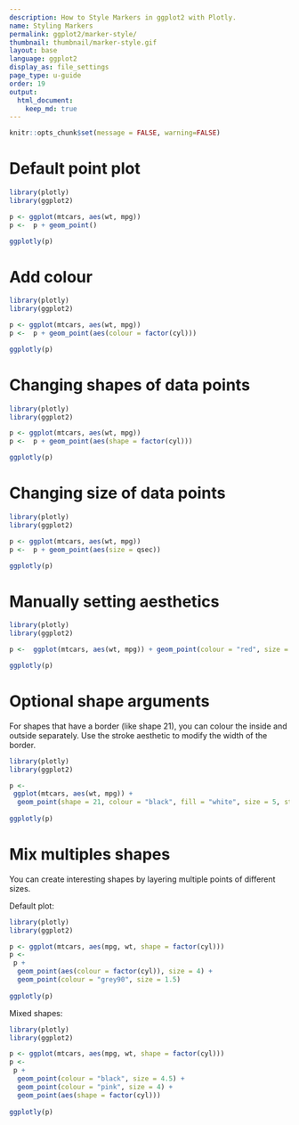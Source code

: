```yaml
---
description: How to Style Markers in ggplot2 with Plotly.
name: Styling Markers
permalink: ggplot2/marker-style/
thumbnail: thumbnail/marker-style.gif
layout: base
language: ggplot2
display_as: file_settings
page_type: u-guide
order: 19
output:
  html_document:
    keep_md: true
---
```


```r
knitr::opts_chunk$set(message = FALSE, warning=FALSE)
```

# Default point plot

```r
library(plotly)
library(ggplot2)

p <- ggplot(mtcars, aes(wt, mpg))
p <-  p + geom_point()

ggplotly(p)
```
# Add colour

```r
library(plotly)
library(ggplot2)

p <- ggplot(mtcars, aes(wt, mpg))
p <-  p + geom_point(aes(colour = factor(cyl)))

ggplotly(p)
```

# Changing shapes of data points


```r
library(plotly)
library(ggplot2)

p <- ggplot(mtcars, aes(wt, mpg))
p <-  p + geom_point(aes(shape = factor(cyl)))

ggplotly(p)
```

# Changing size of data points


```r
library(plotly)
library(ggplot2)

p <- ggplot(mtcars, aes(wt, mpg))
p <-  p + geom_point(aes(size = qsec))

ggplotly(p)
```


# Manually setting aesthetics


```r
library(plotly)
library(ggplot2)

p <-  ggplot(mtcars, aes(wt, mpg)) + geom_point(colour = "red", size = 3)

ggplotly(p)
```

# Optional shape arguments

For shapes that have a border (like shape 21), you can colour the inside and outside separately. Use the stroke aesthetic to modify the width of the border.


```r
library(plotly)
library(ggplot2)

p <-    
 ggplot(mtcars, aes(wt, mpg)) +
  geom_point(shape = 21, colour = "black", fill = "white", size = 5, stroke = 5)
  
ggplotly(p)
```


# Mix multiples shapes

You can create interesting shapes by layering multiple points of different sizes.

Default plot:


```r
library(plotly)
library(ggplot2)

p <- ggplot(mtcars, aes(mpg, wt, shape = factor(cyl)))
p <-    
 p +
  geom_point(aes(colour = factor(cyl)), size = 4) +
  geom_point(colour = "grey90", size = 1.5)
  
ggplotly(p)
```


Mixed shapes:


```r
library(plotly)
library(ggplot2)

p <- ggplot(mtcars, aes(mpg, wt, shape = factor(cyl)))
p <-    
 p +
  geom_point(colour = "black", size = 4.5) +
  geom_point(colour = "pink", size = 4) +
  geom_point(aes(shape = factor(cyl)))
  
ggplotly(p)
```

<!--------------------- EXAMPLE BREAK ------------------------->

